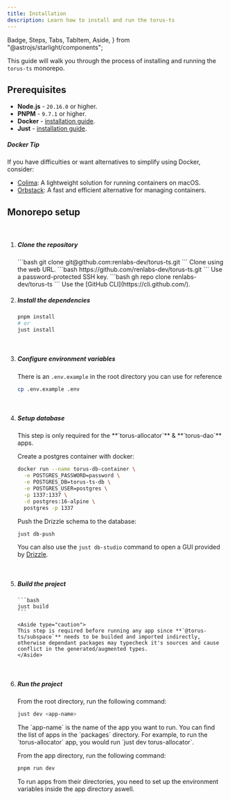 ```yaml
---
title: Installation
description: Learn how to install and run the torus-ts
---
```


  Badge,
  Steps,
  Tabs,
  TabItem,
  Aside,
} from "@astrojs/starlight/components";

This guide will walk you through the process of installing and running the `torus-ts` monorepo.

## Prerequisites

- **Node.js** - `20.16.0` or higher.
- **PNPM** - `9.7.1` or higher.
- **Docker** - [installation guide](https://docs.docker.com/get-docker/).
- **Just** - [installation guide](https://github.com/casey/just).

##### Docker Tip

If you have difficulties or want alternatives to simplify using Docker, consider:

- [Colima](https://github.com/abiosoft/colima): A lightweight solution for running containers on macOS.
- [Orbstack](https://orbstack.dev/): A fast and efficient alternative for managing containers.

## Monorepo setup

<br />

<Steps>

1.  ##### Clone the repository

    <Tabs>
      <TabItem label="SSH">
        ```bash
        git clone git@github.com:renlabs-dev/torus-ts.git
        ```
        Clone using the web URL.
      </TabItem>
      <TabItem label="HTTPS">
        ```bash
        https://github.com/renlabs-dev/torus-ts.git
        ```
        Use a password-protected SSH key.
      </TabItem>
      <TabItem label="GitHub CLI">
        ```bash
        gh repo clone renlabs-dev/torus-ts
        ```
        Use the [GitHub CLI](https://cli.github.com/).
      </TabItem>
    </Tabs>

    <br />

2.  ##### Install the dependencies

    ```bash
    pnpm install
    # or
    just install
    ```

    <br />

3.  ##### Configure environment variables

    There is an `.env.example` in the root directory you can use for reference

    ```bash
    cp .env.example .env
    ```

    <br />

4.  ##### Setup database

    <Aside>
      This step is only required for the **`torus-allocator`** & **`torus-dao`**
      apps.
    </Aside>

    Create a postgres container with docker:

    ```bash
    docker run --name torus-db-container \
      -e POSTGRES_PASSWORD=password \
      -e POSTGRES_DB=torus-ts-db \
      -e POSTGRES_USER=postgres \
      -p 1337:1337 \
      -d postgres:16-alpine \
      postgres -p 1337
    ```

    Push the Drizzle schema to the database:

    ```bash
    just db-push
    ```

    You can also use the `just db-studio` command to open a GUI provided by [Drizzle](https://orm.drizzle.team/drizzle-studio/overview).

    <br />

5.  ##### Build the project

        ```bash
        just build
        ```

        <Aside type="caution">
        This step is required before running any app since **`@torus-ts/subspace`** needs to be builded and imported indirectly, otherwise dependant packages may typecheck it's sources and cause conflict in the generated/augmented types.
        </Aside>

    <br />

6.  ##### Run the project

    From the root directory, run the following command:

    ```bash
    just dev <app-name>
    ```

    <Aside>
      The `app-name` is the name of the app you want to run. You can find the
      list of apps in the `packages` directory. For example, to run the
      `torus-allocator` app, you would run `just dev torus-allocator`.
    </Aside>

    From the app directory, run the following command:

    ```bash
    pnpm run dev
    ```

    <Aside>
      To run apps from their directories, you need to set up the environment
      variables inside the app directory aswell.
    </Aside>

    <br />

</Steps>
